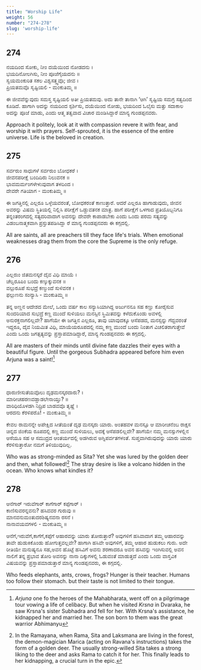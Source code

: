 ```yaml
---
title: "Worship Life"
weight: 56
number: "274-278"
slug: 'worship-life'
---
```


## 274
ನಯದಿಂದ ಸೋಕು, ನೀಂ  ದಯೆಯಿಂದ  ನೋಡದನು ।  
ಭಯದಿನೋಲಗಿಸು, ನೀಂ ಪೂಜೆಗೈಯದನು ॥  
ಸ್ವಯಮಂಕುರಿತ ಸಕಲ ವಿಶ್ವಸತ್ತ್ವವೊ; ಜೀವ ।  
ಪ್ರಿಯತಮವೊ ಸೃಷ್ಟಿಯಲಿ -  ಮಂಕುತಿಮ್ಮ  ॥

ಈ ಜೀವವೆನ್ನುವುದು ಸಮಸ್ತ ಸೃಷ್ಟಿಯಲಿ ಅತೀ ಪ್ರಿಯತಮವು. ಅದು ತಾನೇ ತಾನಾಗಿ ‘ಆಗಿ’ ಸೃಷ್ಟಿಯ ಸಮಗ್ರ ಸತ್ವದಿಂದ ಕೂಡಿದೆ. ಹಾಗಾಗಿ ಅದನ್ನು ನಯದಿಂದ ಸ್ಪರ್ಶಿಸು, ದಯೆಯಿಂದ ನೋಡು, ಭಯದಿಂದ ಓಲೈಸು ಮತ್ತು ಸದಾಕಾಲ ಅದನ್ನು ಪೂಜೆ ಮಾಡು, ಎಂದು ಆತ್ಮ ತತ್ವವಾದ ವಿಚಾರ ಮಂಡಿಸಿದ್ದಾರೆ ಮಾನ್ಯ ಗುಂಡಪ್ಪನವರು.

Approach it politely, look at it with compassion revere it with fear, and worship it with prayers. Self-sprouted, it is the essence of the entire universe. Life is the beloved in creation.

## 275
ಸರ್ವರುಂ ಸಾಧುಗಳೆ ಸರ್ವರುಂ ಬೋಧಕರೆ ।  
ಜೀವನಪರೀಕ್ಷೆ ಬಂದಿದಿರು ನಿಲುವನಕ ॥  
ಭಾವಮರ್ಮಂಗಳೇಳುವುವಾಗ ತಳದಿಂದ ।  
ದೇವರೇ ಗತಿಯಾಗ -  ಮಂಕುತಿಮ್ಮ  ॥ 

ಈ ಜಗತ್ತಿನಲ್ಲಿ ಎಲ್ಲರೂ ಒಳ್ಳೆಯವರಂತೆ, ಬೋಧಕರಂತೆ ಕಾಣುತ್ತಾರೆ. ಆದರೆ ಎಲ್ಲರೂ ಹಾಗಾಡುವುದು, ಜೀವನ ಅವರನ್ನು ವಿಷಮ ಸ್ಥಿತಿಯಲ್ಲಿ ನಿಲ್ಲಿಸಿ ಪರೀಕ್ಷೆಗೆ ಒಡ್ದುವತನಕ ಮಾತ್ರ. ಹಾಗೆ ಪರೀಕ್ಷೆಗೆ ಒಳಗಾದ ಪ್ರತಿಯೊಬ್ಬನಿಗೂ ತನ್ನಂತರಂಗದಲ್ಲಿ ಸತ್ಯದರಿವಾದಾಗ ಅವನನ್ನು ದೇವರೇ ಕಾಪಾಡಬೇಕು ಎಂದು ಒಂದು ಪರಮ ಸತ್ಯವನ್ನು ವಿಡಂಬನಾತ್ಮಕವಾಗಿ ಪ್ರಸ್ತುತಪಡಿಸಿದ್ಡಾ ರೆ ಮಾನ್ಯ ಗುಂಡಪ್ಪನವರು ಈ ಕಗ್ಗದಲ್ಲಿ.

All are saints, all are preachers till they face life's trials. When emotional weaknesses drag them from the core the Supreme is the only refuge.

## 276
ಎಲ್ಲರುಂ ಜಿತಮನಸ್ಕರೆ  ದೈವ ವಿಧಿ ಮಾಯೆ ।  
ಚೆಲ್ವರೂಪಿಂ ಬಂದು ಕಣ್ಕುಕ್ಕುವನಕ ॥  
ವಲ್ಗುರೂಪೆ ಸುಭದ್ರೆ ಕಣ್ಮುಂದೆ ಸುಳಿವನಕ ।  
ಫಲ್ಗುಣನು ಸಂನ್ಯಾಸಿ -  ಮಂಕುತಿಮ್ಮ  ॥ 

ತನ್ನ ಅಣ್ಣನ ಆದೇಶದ ಮೇಲೆ, ಒಂದು ವರ್ಷ ಕಾಲ ಸನ್ಯಾಸಿಯಾಗಿದ್ದ ಅರ್ಜುನನೂ ಸಹ ಕಣ್ಣು ಕೋರೈಸುವ ಸುಂದರಿಯಾದ ಸುಭದ್ರೆ ಕಣ್ಣ ಮುಂದೆ ಸುಳಿಯಲು ಮನಸ್ಸಿನ ಸ್ಥಿಮಿತವನ್ನು ಕಳೆದುಕೊಂಡು ಅವಳಲ್ಲಿ ಅನುರಕ್ತನಾಗಲಿಲ್ಲವೇ? ಹಾಗೆಯೇ ಈ ಜಗತ್ತಿನ ಎಲ್ಲರೂ, ತಾವು ಯಾವುದಕ್ಕೂ ಆಸೆಪಡದ, ಮನಸ್ಸನ್ನು ಗೆದ್ದವರಂತೆ ಇದ್ದರೂ, ದೈವ ನಿಯಮಿತ ವಿಧಿ, ಮಾಯೆಯರೂಪದಲ್ಲಿ ನಮ್ಮ ಕಣ್ಣ ಮುಂದೆ ಬಂದು ನಿಂತಾಗ ವಿಚಲಿತರಾಗುತ್ತೇವೆ ಎಂದು ಒಂದು ಜಗತ್ಸತ್ಯವನ್ನು ಪ್ರಸ್ತಾಪಮಾಡಿದ್ದಾರೆ, ಮಾನ್ಯ ಗುಂಡಪ್ಪನವರು ಈ ಕಗ್ಗದಲ್ಲಿ.

All are masters of their minds until divine fate dazzles their eyes with a beautiful figure. Until the gorgeous Subhadra appeared before him even Arjuna was a saint![^95]

## 277
ಧಾರುಣೀಸುತೆಯವೊಲು ದೃಢಮನಸ್ಕರದಾರು? ।  
ಮಾರೀಚಹರಣವಡ್ಡಾಡಲೇನಾಯ್ತು? ॥  
ವಾರಿಧಿಯೊಳಡಗಿ ನಿದ್ರಿಪ ಬಾಡವವೊ ತೃಷ್ಣೆ ।  
ಆರದನು ಕೆರಳಿಪರೊ! -  ಮಂಕುತಿಮ್ಮ  ॥ 

ಕೇವಲ ರಾಮನನ್ನೇ ಅಪೇಕ್ಷಿದ ಸೀತೆಯಂತೆ ದೃಢ ಮನಸ್ಕರು ಯಾರು. ಅಂತಹವಳ ಮನಸ್ಸೂ ಆ ಮಾರೀಚನೆಂಬ ರಾಕ್ಷಸ ಚಿನ್ನದ ಜಿಂಕೆಯ ರೂಪದಲ್ಲಿ ಕಣ್ಣ ಮುಂದೆ ಸುಳಿಯಲು, ಅದಕ್ಕೆ ಆಸೆಪಡಲಿಲ್ಲವೇ? ಹಾಗೆಯೇ ನಮ್ಮ ಮನಸ್ಸುಗಳಲ್ಲಿನ ಆಸೆಯೂ ಸಹ ಆ ಸಮುದ್ರದ ಆಂತರ್ಯದಲ್ಲಿ ಅಡಗಿರುವ ಅಗ್ನಿಪರ್ವತಗಳಂತೆ. ಸುಪ್ತವಾಗಿರುವುದನ್ನು ಯಾರು ಯಾರು ಕೆರಳಿಸುತ್ತಾರೋ ನಮಗೆ ತಿಳಿಯುವುದಿಲ್ಲ.

Who was as strong-minded as Sita? Yet she was lured by the golden deer and then, what followed![^96] The stray desire is like a volcano hidden in the ocean. Who knows what kindles it?

## 278
ಆನೆಗಾರ್ ಇರುವೆಗಾರ್ ಕಾಗೆಗಾರ್ ಕಪ್ಪೆಗಾರ್ ।  
ಕಾಣಿಸುವರನ್ನವನು? ಹಸಿವವರ ಗುರುವು ॥  
ಮಾನವನುಮಂತುದರಶಿಷ್ಯನವನಾ ರಸನೆ ।  
ನಾನಾವಯವಗಳಲಿ -  ಮಂಕುತಿಮ್ಮ  ॥ 

ಆನೆಗೆ,ಇರುವೆಗೆ,ಕಾಗೆಗೆ,ಕಪ್ಪೆಗೆ ಆಹಾರವನ್ನು ಯಾರು ತೋರುತ್ತಾರೆ? ಅವುಗಳಿಗೆ ಹಸಿವಾದಾಗ ತಮ್ಮ ಆಹಾರವನ್ನು ತಾವೇ ಹುಡುಕಿಕೊಂಡು ಹೋಗುತ್ತವಲ್ಲವೇ? ಹಾಗಾಗಿ ಹಸಿವೇ ಅವುಗಳಿಗೆ, ತಮ್ಮ ಆಹಾರ ಹುಡುಕಲು ಗುರು. ಅದೇ ರೀತಿಯೇ ಮನುಷ್ಯನೂ ಸಹ,ಅವನ ಹೊಟ್ಟೆ ಹಸಿವಿಗೆ ಅವನು ಶರಣಾದರೂ ಅವನ ಹಸಿವನ್ನು ಇಂಗಿಸುವಲ್ಲಿ ಅವನ ನಾಲಿಗೆ ತನ್ನ ಪ್ರಭಾವ ತೋರಿ ಅವನನ್ನು ನಾನಾ ದಿಕ್ಕುಗಳಲ್ಲಿ ಓಡುವಂತೆ ಮಾಡುತ್ತದೆ ಎಂದು ಒಂದು ವಾಸ್ತವಿಕ ವಿಷಯವನ್ನು ಪ್ರಸ್ತಾಪಮಾಡುತ್ತಾರೆ ಮಾನ್ಯ ಗುಂಡಪ್ಪನವರು, ಈ ಕಗ್ಗದಲ್ಲಿ.

Who feeds elephants, ants, crows, frogs? Hunger is their teacher. Humans too follow their stomach. but their taste is not limited to their tongue.

[^95]: *Arjuna* one fo the heroes of the Mahabharata, went off on a pilgrimage tour vowing a life of celibacy. But when he visited *Krsna* in Dvaraka, he saw Krsna's sister Subhadra and fell for her. With Krsna's assistance, he kidnapped her and married her. The son born to them was the great warrior Abhimanyu
[^96]: In the Ramayana, when Rama, Sita and Laksmana are living in the forest, the demon-magician Marica (acting on Ravana's instructions) takes the form of a golden deer. The usually strong-willed Sita takes a strong liking to the deer and asks Rama to catch it for her. This finally leads to her kidnapping, a crucial turn in the epic. 